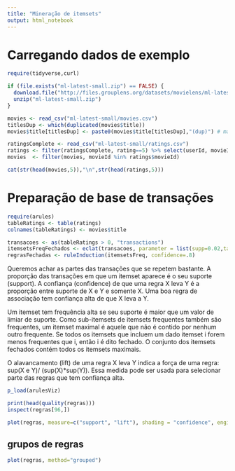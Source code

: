 ```yaml
---
title: "Mineração de itemsets"
output: html_notebook
---
```


# Carregando dados de exemplo

```r
require(tidyverse,curl)

if (file.exists("ml-latest-small.zip") == FALSE) {
  download.file("http://files.grouplens.org/datasets/movielens/ml-latest-small.zip","ml-latest-small.zip")
  unzip("ml-latest-small.zip")
}

movies <- read_csv("ml-latest-small/movies.csv")
titlesDup <- which(duplicated(movies$title))
movies$title[titlesDup] <- paste0(movies$title[titlesDup],"(dup)") # marca nomes de filmes duplicados

ratingsComplete <- read_csv("ml-latest-small/ratings.csv")
ratings <- filter(ratingsComplete, rating==5) %>% select(userId, movieId)# guarda somente filmes que agradam
movies  <- filter(movies, movieId %in% ratings$movieId)

cat(str(head(movies,5)),"\n",str(head(ratings,5)))
```

# Preparação de base de transações

```r
require(arules)
tableRatings <- table(ratings)
colnames(tableRatings) <- movies$title

transacoes <- as(tableRatings > 0, "transactions")
itemsetsFreqFechados <- eclat(transacoes, parameter = list(supp=0.02,target="closed"))
regrasFechadas <- ruleInduction(itemsetsFreq, confidence=.8)
```


Queremos achar as partes das transações que se repetem bastante. A proporção das transações em que um itemset aparece é o seu suporte (support). A confiança (confidence) de que uma regra X leva Y é a proporção entre suporte de X e Y e somente X. Uma boa regra de associação tem confiança alta de que X leva a Y.

Um itemset tem frequência alta se seu suporte é maior que um valor de limiar de suporte.
Como sub-itemsets de itemsets frequentes também são frequentes, um itemset maximal é aquele que não é contido por nenhum outro frequente.
Se todos os itemsets que incluem um dado itemset i forem menos frequentes que i, então i é dito fechado. O conjunto dos itemsets fechados contém todos os itemsets maximais.

O alavancamento (lift) de uma regra X leva Y indica a força de uma regra: sup(X e Y)/ (sup(X)*sup(Y)). Essa medida pode ser usada para selecionar parte das regras que tem confiança alta.

```r
p_load(arulesViz)

print(head(quality(regras)))
inspect(regras[96,])

plot(regras, measure=c("support", "lift"), shading = "confidence", engine='interactive')
```




## grupos de regras

```r
plot(regras, method="grouped")
```





